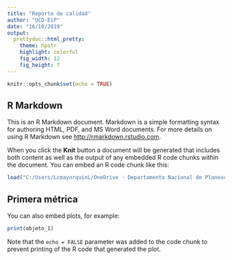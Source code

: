 ```yaml
---
title: "Reporte de calidad"
author: "UCD-EiP"
date: "16/10/2019"
output:                   
  prettydoc::html_pretty: 
    theme: hpstr         
    highlight: colorful
    fig_width: 12
    fig_height: 7
---
```


<style type="text/css">

h1.title {
  font-size: 38px;
  color: Black;
  text-align: center;
}

</style>


```r
knitr::opts_chunk$set(echo = TRUE)
```

## R Markdown

This is an R Markdown document. Markdown is a simple formatting syntax for authoring HTML, PDF, and MS Word documents. For more details on using R Markdown see <http://rmarkdown.rstudio.com>.

When you click the **Knit** button a document will be generated that includes both content as well as the output of any embedded R code chunks within the document. You can embed an R code chunk like this:

```r
load("C:/Users/LcmayorquinL/OneDrive - Departamento Nacional de Planeacion/DIDE/2019/Data Science Projects/Data-Quality-App/saved objects/objetos.RData")
```

## Primera métrica

You can also embed plots, for example:

```r
print(objeto_1)
```

Note that the `echo = FALSE` parameter was added to the code chunk to prevent printing of the R code that generated the plot.
